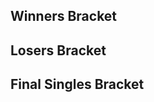 {{DISPLAYTITLE:Shuffle VII: Singles Bracket}}{{tabs static
|name1=Overview
|link1=Shuffle VII
|name2=Singles Bracket
|link2=Shuffle VII/Singles Bracket
|name3=Doubles Bracket
|link3=Shuffle VII/Doubles Bracket
|This=2
}}<!-- Generated with http://tournament-nub.rhcloud.com/toliquipedia name=shuffle7s -->

==Winners Bracket==
{{64DEWBracketA
|r1m1p1=Mew2King |r1m1p1flag=us |r1m1p1score=2 |r1m1win=1
|r1m1p2=No Fun Allowed |r1m1p2flag= |r1m1p2score=0

|r1m2p1=Ya Boy |r1m2p1flag= |r1m2p1score=1 |r1m2win=2
|r1m2p2=Suidt |r1m2p2flag= |r1m2p2score=2

|r1m3p1=Anther |r1m3p1flag=us |r1m3p1score=2 |r1m3win=1
|r1m3p2=Sneakytako |r1m3p2flag= |r1m3p2score=0

|r1m4p1=tm |r1m4p1flag=us |r1m4p1score=2 |r1m4win=1
|r1m4p2=Ola |r1m4p2flag= |r1m4p2score=0

|r1m5p1=Voorhese |r1m5p1flag=us |r1m5p1score=2 |r1m5win=1
|r1m5p2=Ojanya |r1m5p2flag= |r1m5p2score=1

|r1m6p1=Vinsanity |r1m6p1flag= |r1m6p1score=0 |r1m6win=2
|r1m6p2=Shenanagans |r1m6p2flag= |r1m6p2score=2

|r1m7p1=Jiano |r1m7p1flag=us |r1m7p1score=2 |r1m7win=1
|r1m7p2=Tachi |r1m7p2flag= |r1m7p2score=0

|r1m8p1=Papa |r1m8p1flag= |r1m8p1score=0 |r1m8win=2
|r1m8p2=Photonic |r1m8p2flag= |r1m8p2score=2

|r1m9p1=Kalamazhu |r1m9p1flag=us |r1m9p1score=2 |r1m9win=1
|r1m9p2=Tercel |r1m9p2flag= |r1m9p2score=0

|r1m10p1=Team Nick |r1m10p1flag= |r1m10p1score=2 |r1m10win=1
|r1m10p2=Strawberry Love |r1m10p2flag= |r1m10p2score=1

|r1m11p1=LuigigoShard |r1m11p1flag=us |r1m11p1score=2 |r1m11win=1
|r1m11p2=Noodle |r1m11p2flag= |r1m11p2score=0

|r1m12p1=Moy |r1m12p1flag= |r1m12p1score=2 |r1m12win=1
|r1m12p2=Kyari |r1m12p2flag= |r1m12p2score=0

|r1m13p1=Drephen |r1m13p1flag=us |r1m13p1score=2 |r1m13win=1
|r1m13p2=Quint |r1m13p2flag= |r1m13p2score=0

|r1m14p1=Debs |r1m14p1flag= |r1m14p1score=2 |r1m14win=1
|r1m14p2=Genghis Khan |r1m14p2flag= |r1m14p2score=1

|r1m15p1=Ragu |r1m15p1flag= |r1m15p1score=2 |r1m15win=1
|r1m15p2=TylonLe |r1m15p2flag= |r1m15p2score=0

|r1m16p1=Dr X |r1m16p1flag= |r1m16p1score=2 |r1m16win=1
|r1m16p2=Zwar |r1m16p2flag= |r1m16p2score=1

|r1m17p1=Prince Abu |r1m17p1flag=us |r1m17p1score=2 |r1m17win=1
|r1m17p2=Phoenix |r1m17p2flag= |r1m17p2score=0

|r1m18p1=Tenrye |r1m18p1flag= |r1m18p1score=2 |r1m18win=1
|r1m18p2=AmaZeroMmu |r1m18p2flag= |r1m18p2score=0

|r1m19p1=Amida |r1m19p1flag=us |r1m19p1score=2 |r1m19win=1
|r1m19p2=Deep Fox |r1m19p2flag= |r1m19p2score=1

|r1m20p1=1der |r1m20p1flag=us |r1m20p1score=2 |r1m20win=1
|r1m20p2=RoBoat |r1m20p2flag=us |r1m20p2score=0

|r1m21p1=Rik |r1m21p1flag=us |r1m21p1score=2 |r1m21win=1
|r1m21p2=Karnage |r1m21p2flag= |r1m21p2score=0

|r1m22p1=Onisser |r1m22p1flag= |r1m22p1score=0 |r1m22win=2
|r1m22p2=Village Mascot |r1m22p2flag= |r1m22p2score=2

|r1m23p1=Reeve |r1m23p1flag=us |r1m23p1score=2 |r1m23win=1
|r1m23p2=cyoonit |r1m23p2flag= |r1m23p2score=0

|r1m24p1=Invincabull |r1m24p1flag= |r1m24p1score=0 |r1m24win=2
|r1m24p2=Fumbles |r1m24p2flag= |r1m24p2score=2

|r1m25p1=Hanky Panky |r1m25p1flag=us |r1m25p1score=2 |r1m25win=1
|r1m25p2=Kyiakl |r1m25p2flag= |r1m25p2score=0

|r1m26p1=Lykos |r1m26p1flag= |r1m26p1score=0 |r1m26win=2
|r1m26p2=kLUB |r1m26p2flag= |r1m26p2score=2

|r1m27p1=Lain |r1m27p1flag= |r1m27p1score=2 |r1m27win=1
|r1m27p2=Ferris Wheel |r1m27p2flag= |r1m27p2score=0

|r1m28p1=Goodin |r1m28p1flag= |r1m28p1score=2 |r1m28win=1
|r1m28p2=R2d10 |r1m28p2flag= |r1m28p2score=1

|r1m29p1=Fizzle |r1m29p1flag=us |r1m29p1score=2 |r1m29win=1
|r1m29p2=Sorry |r1m29p2flag= |r1m29p2score=0

|r1m30p1=PAS |r1m30p1flag= |r1m30p1score=2 |r1m30win=1
|r1m30p2=Garzal |r1m30p2flag= |r1m30p2score=1

|r1m31p1=Gato |r1m31p1flag= |r1m31p1score=2 |r1m31win=1
|r1m31p2=K-TEL |r1m31p2flag= |r1m31p2score=0

|r1m32p1=Thexy |r1m32p1flag= |r1m32p1score=2 |r1m32win=1
|r1m32p2=Bench |r1m32p2flag= |r1m32p2score=1

|r2m1p1=Mew2King |r2m1p1flag=us |r2m1p1score=2 |r2m1win=1
|r2m1p2=Suidt |r2m1p2flag= |r2m1p2score=0

|r2m2p1=Anther |r2m2p1flag=us |r2m2p1score=2 |r2m2win=1
|r2m2p2=tm |r2m2p2flag=us |r2m2p2score=1

|r2m3p1=Voorhese |r2m3p1flag=us |r2m3p1score=2 |r2m3win=1
|r2m3p2=Shenanagans |r2m3p2flag= |r2m3p2score=0

|r2m4p1=Jiano |r2m4p1flag=us |r2m4p1score=2 |r2m4win=1
|r2m4p2=Photonic |r2m4p2flag= |r2m4p2score=0

|r2m5p1=Kalamazhu |r2m5p1flag=us |r2m5p1score=2 |r2m5win=1
|r2m5p2=Team Nick |r2m5p2flag= |r2m5p2score=0

|r2m6p1=LuigigoShard |r2m6p1flag=us |r2m6p1score=2 |r2m6win=1
|r2m6p2=Moy |r2m6p2flag= |r2m6p2score=0

|r2m7p1=Drephen |r2m7p1flag=us |r2m7p1score=2 |r2m7win=1
|r2m7p2=Debs |r2m7p2flag= |r2m7p2score=0

|r2m8p1=Ragu |r2m8p1flag= |r2m8p1score=2 |r2m8win=1
|r2m8p2=Dr X |r2m8p2flag= |r2m8p2score=0

|r2m9p1=Prince Abu |r2m9p1flag=us |r2m9p1score=2 |r2m9win=1
|r2m9p2=Tenrye |r2m9p2flag= |r2m9p2score=0

|r2m10p1=Amida |r2m10p1flag=us |r2m10p1score=2 |r2m10win=1
|r2m10p2=1der |r2m10p2flag=us |r2m10p2score=0

|r2m11p1=Rik |r2m11p1flag=us |r2m11p1score=2 |r2m11win=1
|r2m11p2=Village Mascot |r2m11p2flag= |r2m11p2score=0

|r2m12p1=Reeve |r2m12p1flag=us |r2m12p1score=0 |r2m12win=2
|r2m12p2=Fumbles |r2m12p2flag= |r2m12p2score=2

|r2m13p1=Hanky Panky |r2m13p1flag=us |r2m13p1score=2 |r2m13win=1
|r2m13p2=kLUB |r2m13p2flag= |r2m13p2score=0

|r2m14p1=Lain |r2m14p1flag= |r2m14p1score=1 |r2m14win=2
|r2m14p2=Goodin |r2m14p2flag= |r2m14p2score=2

|r2m15p1=Fizzle |r2m15p1flag=us |r2m15p1score=2 |r2m15win=1
|r2m15p2=PAS |r2m15p2flag= |r2m15p2score=1

|r2m16p1=Gato |r2m16p1flag= |r2m16p1score=0 |r2m16win=2
|r2m16p2=Thexy |r2m16p2flag= |r2m16p2score=2

|r3m1p1=Mew2King |r3m1p1flag=us |r3m1p1score=2 |r3m1win=1
|r3m1p2=Anther |r3m1p2flag=us |r3m1p2score=0

|r3m2p1=Voorhese |r3m2p1flag=us |r3m2p1score=2 |r3m2win=1
|r3m2p2=Jiano |r3m2p2flag=us |r3m2p2score=1

|r3m3p1=Kalamazhu |r3m3p1flag=us |r3m3p1score=2 |r3m3win=1
|r3m3p2=LuigigoShard |r3m3p2flag=us |r3m3p2score=0

|r3m4p1=Drephen |r3m4p1flag=us |r3m4p1score=2 |r3m4win=1
|r3m4p2=Ragu |r3m4p2flag= |r3m4p2score=0

|r3m5p1=Prince Abu |r3m5p1flag=us |r3m5p1score=2 |r3m5win=1
|r3m5p2=Amida |r3m5p2flag=us |r3m5p2score=1

|r3m6p1=Rik |r3m6p1flag=us |r3m6p1score=2 |r3m6win=1
|r3m6p2=Fumbles |r3m6p2flag= |r3m6p2score=0

|r3m7p1=Hanky Panky |r3m7p1flag=us |r3m7p1score=2 |r3m7win=1
|r3m7p2=Goodin |r3m7p2flag= |r3m7p2score=0

|r3m8p1=Fizzle |r3m8p1flag=us |r3m8p1score=2 |r3m8win=1
|r3m8p2=Thexy |r3m8p2flag= |r3m8p2score=0

|r4m1p1=Mew2King |r4m1p1flag=us |r4m1p1score=2 |r4m1win=1
|r4m1p2=Voorhese |r4m1p2flag=us |r4m1p2score=0

|r4m2p1=Kalamazhu |r4m2p1flag=us |r4m2p1score=2 |r4m2win=1
|r4m2p2=Drephen |r4m2p2flag=us |r4m2p2score=1

|r4m3p1=Prince Abu |r4m3p1flag=us |r4m3p1score=0 |r4m3win=2
|r4m3p2=Rik |r4m3p2flag=us |r4m3p2score=2

|r4m4p1=Hanky Panky |r4m4p1flag=us |r4m4p1score=2 |r4m4win=1
|r4m4p2=Fizzle |r4m4p2flag=us |r4m4p2score=0

|r5m1p1=Mew2King |r5m1p1flag=us |r5m1p1score=2 |r5m1win=1
|r5m1p2=Kalamazhu |r5m1p2flag=us |r5m1p2score=0

|r5m2p1=Rik |r5m2p1flag=us |r5m2p1score=0 |r5m2win=2
|r5m2p2=Hanky Panky |r5m2p2flag=us |r5m2p2score=2
}}

==Losers Bracket==
{{64DELBracketSmwA
|tourneylink=Shuffle VII
|tourneyname=Shuffle VII
|l1placement=49-64
|l2placement=33-48
|l3placement=25-32
|l4placement=17-24
|l5placement=13-16
|l6placement=9-12
|l7placement=7-8
|l8placement=5-6

|l1m1p1=No Fun Allowed |l1m1p1flag= |l1m1p1score=0 |l1m1win=2
|l1m1p2=Ya Boy |l1m1p2flag= |l1m1p2score=2

|l1m2p1=Sneakytako |l1m2p1flag= |l1m2p1score=2 |l1m2win=1
|l1m2p2=Ola |l1m2p2flag= |l1m2p2score=0

|l1m3p1=Ojanya |l1m3p1flag= |l1m3p1score=2 |l1m3win=1
|l1m3p2=Vinsanity |l1m3p2flag= |l1m3p2score=0

|l1m4p1=Tachi |l1m4p1flag= |l1m4p1score=2 |l1m4win=1
|l1m4p2=Papa |l1m4p2flag= |l1m4p2score=1

|l1m5p1=Tercel |l1m5p1flag= |l1m5p1score=0 |l1m5win=2
|l1m5p2=Strawberry Love |l1m5p2flag= |l1m5p2score=2

|l1m6p1=Noodle |l1m6p1flag= |l1m6p1score=1 |l1m6win=2
|l1m6p2=Kyari |l1m6p2flag= |l1m6p2score=2

|l1m7p1=Quint |l1m7p1flag= |l1m7p1score=2 |l1m7win=1
|l1m7p2=Genghis Khan |l1m7p2flag= |l1m7p2score=0

|l1m8p1=TylonLe |l1m8p1flag= |l1m8p1score=0 |l1m8win=2
|l1m8p2=Zwar |l1m8p2flag= |l1m8p2score=2

|l1m9p1=Phoenix |l1m9p1flag= |l1m9p1score=0 |l1m9win=2
|l1m9p2=AmaZeroMmu |l1m9p2flag= |l1m9p2score=2

|l1m10p1=Deep Fox |l1m10p1flag= |l1m10p1score=2 |l1m10win=1
|l1m10p2=RoBoat |l1m10p2flag=us |l1m10p2score=1

|l1m11p1=Karnage |l1m11p1flag= |l1m11p1score=0 |l1m11win=2
|l1m11p2=Onisser |l1m11p2flag= |l1m11p2score=2

|l1m12p1=cyoonit |l1m12p1flag= |l1m12p1score=0 |l1m12win=2
|l1m12p2=Invincabull |l1m12p2flag= |l1m12p2score=2

|l1m13p1=Kyiakl |l1m13p1flag= |l1m13p1score=2 |l1m13win=1
|l1m13p2=Lykos |l1m13p2flag= |l1m13p2score=1

|l1m14p1=Ferris Wheel |l1m14p1flag= |l1m14p1score=2 |l1m14win=1
|l1m14p2=R2d10 |l1m14p2flag= |l1m14p2score=0

|l1m15p1=Sorry |l1m15p1flag= |l1m15p1score=2 |l1m15win=1
|l1m15p2=Garzal |l1m15p2flag= |l1m15p2score=0

|l1m16p1=K-TEL |l1m16p1flag= |l1m16p1score=2 |l1m16win=1
|l1m16p2=Bench |l1m16p2flag= |l1m16p2score=1

|l2m1p1=Gato |l2m1p1flag= |l2m1p1score=2 |l2m1win=1
|l2m1p2=Ya Boy |l2m1p2flag= |l2m1p2score=0

|l2m2p1=PAS |l2m2p1flag= |l2m2p1score=0 |l2m2win=2
|l2m2p2=Sneakytako |l2m2p2flag= |l2m2p2score=2

|l2m3p1=Lain |l2m3p1flag= |l2m3p1score={{win}} |l2m3win=1
|l2m3p2=Ojanya |l2m3p2flag= |l2m3p2score=

|l2m4p1=kLUB |l2m4p1flag= |l2m4p1score=0 |l2m4win=2
|l2m4p2=Tachi |l2m4p2flag= |l2m4p2score=2

|l2m5p1=Reeve |l2m5p1flag=us |l2m5p1score=2 |l2m5win=1
|l2m5p2=Strawberry Love |l2m5p2flag= |l2m5p2score=0

|l2m6p1=Village Mascot |l2m6p1flag= |l2m6p1score=2 |l2m6win=1
|l2m6p2=Kyari |l2m6p2flag= |l2m6p2score=0

|l2m7p1=1der |l2m7p1flag=us |l2m7p1score=2 |l2m7win=1
|l2m7p2=Quint |l2m7p2flag= |l2m7p2score=0

|l2m8p1=Tenrye |l2m8p1flag= |l2m8p1score=2 |l2m8win=1
|l2m8p2=Zwar |l2m8p2flag= |l2m8p2score=1

|l2m9p1=Dr X |l2m9p1flag= |l2m9p1score=2 |l2m9win=1
|l2m9p2=AmaZeroMmu |l2m9p2flag= |l2m9p2score=1

|l2m10p1=Debs |l2m10p1flag= |l2m10p1score=0 |l2m10win=2
|l2m10p2=Deep Fox |l2m10p2flag= |l2m10p2score=2

|l2m11p1=Moy |l2m11p1flag= |l2m11p1score=2 |l2m11win=1
|l2m11p2=Onisser |l2m11p2flag= |l2m11p2score=1

|l2m12p1=Team Nick |l2m12p1flag= |l2m12p1score=2 |l2m12win=1
|l2m12p2=Invincabull |l2m12p2flag= |l2m12p2score=0

|l2m13p1=Photonic |l2m13p1flag= |l2m13p1score=2 |l2m13win=1
|l2m13p2=Kyiakl |l2m13p2flag= |l2m13p2score=0

|l2m14p1=Shenanagans |l2m14p1flag= |l2m14p1score=2 |l2m14win=1
|l2m14p2=Ferris Wheel |l2m14p2flag= |l2m14p2score=0

|l2m15p1=tm |l2m15p1flag=us |l2m15p1score=2 |l2m15win=1
|l2m15p2=Sorry |l2m15p2flag= |l2m15p2score=0

|l2m16p1=Suidt |l2m16p1flag= |l2m16p1score=2 |l2m16win=1
|l2m16p2=K-TEL |l2m16p2flag= |l2m16p2score=0

|l3m1p1=Gato |l3m1p1flag= |l3m1p1score=2 |l3m1win=1
|l3m1p2=Sneakytako |l3m1p2flag= |l3m1p2score=0

|l3m2p1=Lain |l3m2p1flag= |l3m2p1score=2 |l3m2win=1
|l3m2p2=Tachi |l3m2p2flag= |l3m2p2score=1

|l3m3p1=Reeve |l3m3p1flag=us |l3m3p1score=2 |l3m3win=1
|l3m3p2=Village Mascot |l3m3p2flag= |l3m3p2score=0

|l3m4p1=1der |l3m4p1flag=us |l3m4p1score=2 |l3m4win=1
|l3m4p2=Tenrye |l3m4p2flag= |l3m4p2score=0

|l3m5p1=Dr X |l3m5p1flag= |l3m5p1score=0 |l3m5win=2
|l3m5p2=Deep Fox |l3m5p2flag= |l3m5p2score=2

|l3m6p1=Moy |l3m6p1flag= |l3m6p1score=2 |l3m6win=1
|l3m6p2=Team Nick |l3m6p2flag= |l3m6p2score=1

|l3m7p1=Photonic |l3m7p1flag= |l3m7p1score=1 |l3m7win=2
|l3m7p2=Shenanagans |l3m7p2flag= |l3m7p2score=2

|l3m8p1=tm |l3m8p1flag=us |l3m8p1score=2 |l3m8win=1
|l3m8p2=Suidt |l3m8p2flag= |l3m8p2score=0

|l4m1p1=Ragu |l4m1p1flag= |l4m1p1score=2 |l4m1win=1
|l4m1p2=Gato |l4m1p2flag= |l4m1p2score=0

|l4m2p1=LuigigoShard |l4m2p1flag=us |l4m2p1score=2 |l4m2win=1
|l4m2p2=Lain |l4m2p2flag= |l4m2p2score=0

|l4m3p1=Jiano |l4m3p1flag=us |l4m3p1score=2 |l4m3win=1
|l4m3p2=Reeve |l4m3p2flag=us |l4m3p2score=0

|l4m4p1=Anther |l4m4p1flag=us |l4m4p1score=2 |l4m4win=1
|l4m4p2=1der |l4m4p2flag=us |l4m4p2score=0

|l4m5p1=Thexy |l4m5p1flag= |l4m5p1score=0 |l4m5win=2
|l4m5p2=Deep Fox |l4m5p2flag= |l4m5p2score=2

|l4m6p1=Goodin |l4m6p1flag= |l4m6p1score=0 |l4m6win=2
|l4m6p2=Moy |l4m6p2flag= |l4m6p2score=2

|l4m7p1=Fumbles |l4m7p1flag= |l4m7p1score=2 |l4m7win=1
|l4m7p2=Shenanagans |l4m7p2flag= |l4m7p2score=1

|l4m8p1=Amida |l4m8p1flag=us |l4m8p1score=2 |l4m8win=1
|l4m8p2=tm |l4m8p2flag=us |l4m8p2score=1

|l5m1p1=Ragu |l5m1p1flag= |l5m1p1score=0 |l5m1win=2
|l5m1p2=LuigigoShard |l5m1p2flag=us |l5m1p2score=2

|l5m2p1=Jiano |l5m2p1flag=us |l5m2p1score=2 |l5m2win=1
|l5m2p2=Anther |l5m2p2flag=us |l5m2p2score=1

|l5m3p1=Deep Fox |l5m3p1flag= |l5m3p1score=0 |l5m3win=2
|l5m3p2=Moy |l5m3p2flag= |l5m3p2score=2

|l5m4p1=Fumbles |l5m4p1flag= |l5m4p1score=0 |l5m4win=2
|l5m4p2=Amida |l5m4p2flag=us |l5m4p2score=2

|l6m1p1=Prince Abu |l6m1p1flag=us |l6m1p1score=2 |l6m1win=1
|l6m1p2=LuigigoShard |l6m1p2flag=us |l6m1p2score=1

|l6m2p1=Fizzle |l6m2p1flag=us |l6m2p1score=2 |l6m2win=1
|l6m2p2=Jiano |l6m2p2flag=us |l6m2p2score=0

|l6m3p1=Voorhese |l6m3p1flag=us |l6m3p1score=2 |l6m3win=1
|l6m3p2=Moy |l6m3p2flag= |l6m3p2score=0

|l6m4p1=Drephen |l6m4p1flag=us |l6m4p1score=2 |l6m4win=1
|l6m4p2=Amida |l6m4p2flag=us |l6m4p2score=0

|l7m1p1=Prince Abu |l7m1p1flag=us |l7m1p1score=2 |l7m1win=1
|l7m1p2=Fizzle |l7m1p2flag=us |l7m1p2score=1

|l7m2p1=Voorhese |l7m2p1flag=us |l7m2p1score=0 |l7m2win=2
|l7m2p2=Drephen |l7m2p2flag=us |l7m2p2score=2

|l8m1p1=Kalamazhu |l8m1p1flag=us |l8m1p1score=2 |l8m1win=1
|l8m1p2=Prince Abu |l8m1p2flag=us |l8m1p2score=1

|l8m2p1=Rik |l8m2p1flag=us |l8m2p1score=0 |l8m2win=2
|l8m2p2=Drephen |l8m2p2flag=us |l8m2p2score=2
}}
<onlyinclude>
==Final Singles Bracket==
{{DEFinalSmwBracket
|tourneylink=Shuffle VII
|tourneyname=Shuffle VII
|l1placement=4
|r2placement=3
|r3loserplacement=2
|r3winnerplacement=1
|export_score=true

<!-- FROM WINNERS -->
|r1m1p1=Mew2King |r1m1p1flag=us |r1m1p1score=3 |r1m1win=1
|r1m1p2=Hanky Panky |r1m1p2flag=us |r1m1p2score=0

<!-- FROM LOSERS -->
|l1m1p1=Kalamazhu |l1m1p1flag=us |l1m1p1score=2 |l1m1win=1
|l1m1p2=Drephen |l1m1p2flag=us |l1m1p2score=1

<!-- LOSERS FINALS -->
|r2m1p1=Hanky Panky |r2m1p1flag=us |r2m1p1score=3 |r2m1win=1
|r2m1p2=Kalamazhu |r2m1p2flag=us |r2m1p2score=1

<!-- GRAND FINALS -->
|r3m1p1=Mew2King |r3m1p1flag=us |r3m1p1score=3 |r3m1win=1
|r3m1p2=Hanky Panky |r3m1p2flag=us |r3m1p2score=1
}}
</onlyinclude>
